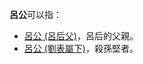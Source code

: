 '''呂公'''可以指：
*[[呂公_(呂后父)|呂公 (呂后父)]]，呂后的父親。
*[[呂公_(劉表屬下)|呂公 (劉表屬下)]]，殺孫堅者。
{{disambig|G|Cat=二字吕姓人名消歧义}}